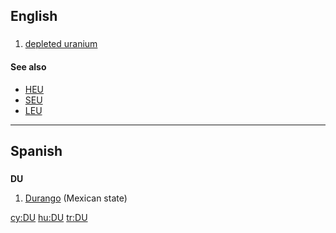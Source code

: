 {{also|Appendix:Variations of "du"}}
==English==

==={{initialism-old|en}}===
{{en-noun|-}}

# [[depleted uranium]]

====See also====
* [[HEU]]
* [[SEU]]
* [[LEU]]

----

==Spanish==

==={{abbreviation|es}}===
'''DU'''

# [[Durango]] (Mexican state)

[[cy:DU]]
[[hu:DU]]
[[tr:DU]]